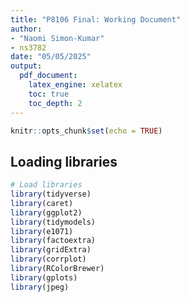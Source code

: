 ```yaml
---
title: "P8106 Final: Working Document"
author:
- "Naomi Simon-Kumar"
- ns3782
date: "05/05/2025"
output:
  pdf_document:
    latex_engine: xelatex
    toc: true
    toc_depth: 2
---
```


```r
knitr::opts_chunk$set(echo = TRUE)
```

## Loading libraries

```r

# Load libraries
library(tidyverse)
library(caret)
library(ggplot2)  
library(tidymodels)
library(e1071)
library(factoextra)
library(gridExtra)
library(corrplot)
library(RColorBrewer)
library(gplots)
library(jpeg)

```

